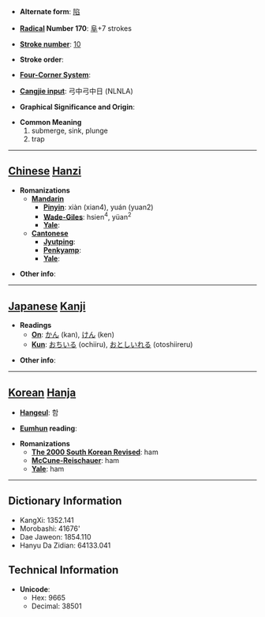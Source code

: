 * '''Alternate form''': [[陷]]

* '''[[Wiktionary:Chinese radical index| Radical]] Number 170''': [[Wiktionary:Chinese radical index 阜|阜]]+7 strokes

* '''[[Wiktionary:Chinese total strokes index|Stroke number]]''': [[Wiktionary:Chinese total strokes index 10|10]]

* '''Stroke order''': 

* '''[[Wiktionary:Chinese four corner index|Four-Corner System]]''': 

* '''[[Wiktionary:Chinese Cangjie index|Cangjie input]]''': 弓中弓中日 (NLNLA)

* '''Graphical Significance and Origin''': 

* '''Common Meaning'''
*#submerge, sink, plunge
*# trap


----

== [[Chinese]] [[Hanzi]] ==

* '''Romanizations'''
** '''[[Mandarin]]'''
*** '''[[Pinyin]]''': xiàn (xian4), yuán (yuan2)
*** '''[[Wade-Giles]]''': hsien<sup>4</sup>, yüan<sup>2</sup>
*** '''[[Yale]]''': 
** '''[[Cantonese]]'''
*** '''[[Jyutping]]''':
*** '''[[Penkyamp]]''': 
*** '''[[Yale]]''': 

* '''Other info''': 

----

== [[Japanese]] [[Kanji]] ==

* '''Readings'''
** '''[[On]]''': [[かん]] (kan), [[けん]] (ken)
** '''[[Kun]]''': [[おちいる]] (ochiiru), [[おとしいれる]] (otoshiireru)

* '''Other info''':  

----

== [[Korean]] [[Hanja]] ==

* '''[[Hangeul]]''': 함

* '''[[Eumhun]] reading''': 

* '''Romanizations'''
** '''[[The 2000 South Korean Revised Romanization|The 2000 South Korean Revised]]''': ham
** '''[[McCune-Reischauer]]''': ham
** '''[[Yale]]''': ham

----

== Dictionary Information ==

* KangXi: 1352.141
* Morobashi: 41676'
* Dae Jaweon: 1854.110
* Hanyu Da Zidian: 64133.041

== Technical Information ==

* '''Unicode''':
** Hex: 9665
** Decimal: 38501